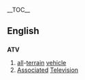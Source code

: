 {{wikipedia}}__TOC__
==English==
==={{initialism}}===
'''ATV'''
#[[all]]-[[terrain]] [[vehicle]]
#[[Associated]] [[Television]]